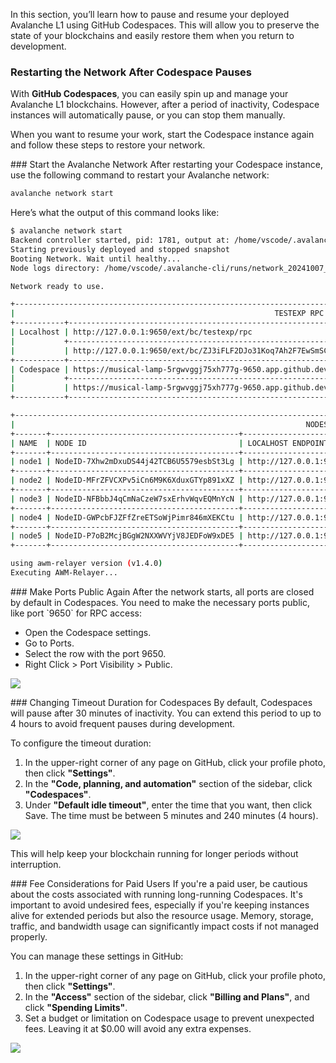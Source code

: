 
In this section, you’ll learn how to pause and resume your deployed Avalanche L1 using GitHub Codespaces. This will allow you to preserve the state of your blockchains and easily restore them when you return to development.

### Restarting the Network After Codespace Pauses

With **GitHub Codespaces**, you can easily spin up and manage your Avalanche L1 blockchains. However, after a period of inactivity, Codespace instances will automatically pause, or you can stop them manually.

When you want to resume your work, start the Codespace instance again and follow these steps to restore your network.

<Steps>
<Step>
### Start the Avalanche Network
After restarting your Codespace instance, use the following command to restart your Avalanche network:

```bash
avalanche network start
```

Here’s what the output of this command looks like:

```bash
$ avalanche network start
Backend controller started, pid: 1781, output at: /home/vscode/.avalanche-cli/runs/server_20241007_035854/avalanche-cli-backend.log
Starting previously deployed and stopped snapshot
Booting Network. Wait until healthy...
Node logs directory: /home/vscode/.avalanche-cli/runs/network_20241007_035856/node<i>/logs

Network ready to use.

+------------------------------------------------------------------------------------------------------------------------------------+
|                                                          TESTEXP RPC URLS                                                          |
+-----------+------------------------------------------------------------------------------------------------------------------------+
| Localhost | http://127.0.0.1:9650/ext/bc/testexp/rpc                                                                               |
|           +------------------------------------------------------------------------------------------------------------------------+
|           | http://127.0.0.1:9650/ext/bc/ZJ3iFLF2DJo31Koq7Ah2F7EwSmSCpXBG2LLX1bFhsdEfmxkWD/rpc                                     |
+-----------+------------------------------------------------------------------------------------------------------------------------+
| Codespace | https://musical-lamp-5rgwvggj75xh777g-9650.app.github.dev/ext/bc/testexp/rpc                                           |
|           +------------------------------------------------------------------------------------------------------------------------+
|           | https://musical-lamp-5rgwvggj75xh777g-9650.app.github.dev/ext/bc/ZJ3iFLF2DJo31Koq7Ah2F7EwSmSCpXBG2LLX1bFhsdEfmxkWD/rpc |
+-----------+------------------------------------------------------------------------------------------------------------------------+

+--------------------------------------------------------------------------------------------------------------------------------------+
|                                                                 NODES                                                                |
+-------+------------------------------------------+-----------------------+-----------------------------------------------------------+
| NAME  | NODE ID                                  | LOCALHOST ENDPOINT    | CODESPACE ENDPOINT                                        |
+-------+------------------------------------------+-----------------------+-----------------------------------------------------------+
| node1 | NodeID-7Xhw2mDxuDS44j42TCB6U5579esbSt3Lg | http://127.0.0.1:9650 | https://musical-lamp-5rgwvggj75xh777g-9650.app.github.dev |
+-------+------------------------------------------+-----------------------+-----------------------------------------------------------+
| node2 | NodeID-MFrZFVCXPv5iCn6M9K6XduxGTYp891xXZ | http://127.0.0.1:9652 | https://musical-lamp-5rgwvggj75xh777g-9652.app.github.dev |
+-------+------------------------------------------+-----------------------+-----------------------------------------------------------+
| node3 | NodeID-NFBbbJ4qCmNaCzeW7sxErhvWqvEQMnYcN | http://127.0.0.1:9654 | https://musical-lamp-5rgwvggj75xh777g-9654.app.github.dev |
+-------+------------------------------------------+-----------------------+-----------------------------------------------------------+
| node4 | NodeID-GWPcbFJZFfZreETSoWjPimr846mXEKCtu | http://127.0.0.1:9656 | https://musical-lamp-5rgwvggj75xh777g-9656.app.github.dev |
+-------+------------------------------------------+-----------------------+-----------------------------------------------------------+
| node5 | NodeID-P7oB2McjBGgW2NXXWVYjV8JEDFoW9xDE5 | http://127.0.0.1:9658 | https://musical-lamp-5rgwvggj75xh777g-9658.app.github.dev |
+-------+------------------------------------------+-----------------------+-----------------------------------------------------------+

using awm-relayer version (v1.4.0)
Executing AWM-Relayer...
```
</Step>

<Step>
### Make Ports Public Again
After the network starts, all ports are closed by default in Codespaces. You need to make the necessary ports public, like port `9650` for RPC access:

- Open the Codespace settings.
- Go to Ports.
- Select the row with the port 9650.
- Right Click > Port Visibility > Public.

![](/common-images/codespaces/ports-publish.png)
</Step>

<Step> 
### Changing Timeout Duration for Codespaces
By default, Codespaces will pause after 30 minutes of inactivity. You can extend this period to up to 4 hours to avoid frequent pauses during development.

To configure the timeout duration:

1. In the upper-right corner of any page on GitHub, click your profile photo, then click **"Settings"**.
2. In the **"Code, planning, and automation"** section of the sidebar, click **"Codespaces"**.
3. Under **"Default idle timeout"**, enter the time that you want, then click Save. The time must be between 5 minutes and 240 minutes (4 hours).

![](/common-images/codespaces/specify-idle-timeout.png)

This will help keep your blockchain running for longer periods without interruption. 
</Step>

<Step> 
### Fee Considerations for Paid Users
If you're a paid user, be cautious about the costs associated with running long-running Codespaces. It's important to avoid undesired fees, especially if you're keeping instances alive for extended periods but also the resource usage. Memory, storage, traffic, and bandwidth usage can significantly impact costs if not managed properly.

You can manage these settings in GitHub:

1. In the upper-right corner of any page on GitHub, click your profile photo, then click **"Settings"**.
2. In the **"Access"** section of the sidebar, click **"Billing and Plans"**, and click **"Spending Limits"**.
3. Set a budget or limitation on Codespace usage to prevent unexpected fees. Leaving it at $0.00 will avoid any extra expenses.

![](/common-images/codespaces/specify-spending-limit.png)
</Step>
</Steps>